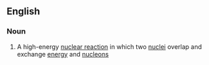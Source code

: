 ==English==

===Noun===
{{en-noun|sg=[[deep]] [[inelastic]] [[collision]]}}

#{{physics}} A high-energy [[nuclear reaction]] in which two [[nucleus|nuclei]] overlap and exchange [[energy]] and [[nucleon]]s